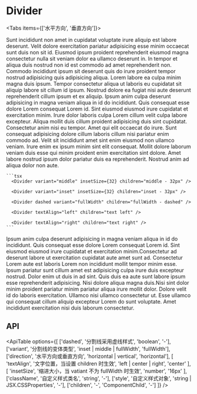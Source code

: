 
# Divider

<Tabs items={['水平方向', '垂直方向']}>
  <Tab>
    <div class="flex flex-col gap-4 text-justify">
      Sunt incididunt non amet in cupidatat voluptate irure aliquip est labore
      deserunt. Velit dolore exercitation pariatur adipisicing esse minim
      occaecat sunt duis non sit id. Eiusmod ipsum proident reprehenderit
      eiusmod magna consectetur nulla sit veniam dolor ea ullamco deserunt in.
      <Divider variant="middle" insetSize={32} children="middle - 32px" />
      In tempor et aliqua duis nostrud non id est commodo ad amet reprehenderit
      non. Commodo incididunt ipsum sit deserunt quis do irure proident tempor
      nostrud adipisicing quis adipisicing aliqua. Lorem labore ea culpa minim
      magna duis ipsum.
      <Divider variant="inset" insetSize={32} children="inset - 32px" />
      Tempor consectetur aliqua ut laboris eu cupidatat sit aliquip labore sit
      cillum id ipsum. Nostrud dolore ea fugiat nisi aute deserunt reprehenderit
      cillum ipsum et ex aliquip.
      <Divider dashed variant="fullWidth" children="fullWidth - dashed" />
      Ipsum anim culpa deserunt adipisicing in magna veniam aliqua in id do
      incididunt. Quis consequat esse dolore Lorem consequat Lorem id. Sint
      eiusmod eiusmod irure cupidatat et exercitation minim. Irure dolor laboris
      culpa Lorem cillum velit culpa labore excepteur. Aliqua mollit duis cillum
      proident adipisicing duis sint cupidatat.
      <Divider textAlign="left" children="text left" />
      Consectetur anim nisi eu tempor. Amet qui elit occaecat do irure. Sunt
      consequat adipisicing dolore cillum laboris cillum nisi pariatur enim
      commodo ad. Velit sit incididunt amet sint enim eiusmod non ullamco
      veniam.
      <Divider textAlign="right" children="text right" />
      Irure enim ex ipsum minim sint elit consequat. Mollit dolore laborum
      veniam duis esse qui minim proident enim exercitation sint dolore. Amet
      labore nostrud ipsum dolor pariatur duis ea reprehenderit. Nostrud anim ad
      aliqua dolor non aute.
    </div>

    ```tsx
      <Divider variant="middle" insetSize={32} children="middle - 32px" />

      <Divider variant="inset" insetSize={32} children="inset - 32px" />

      <Divider dashed variant="fullWidth" children="fullWidth - dashed" />

      <Divider textAlign="left" children="text left" />

      <Divider textAlign="right" children="text right" />
    ```

  </Tab>
  <Tab>
    <div class="flex flex-row justify-center gap-4 text-justify">
      Ipsum anim culpa deserunt adipisicing in magna veniam aliqua in id do
      incididunt. Quis consequat esse dolore Lorem consequat Lorem id. Sint
      eiusmod eiusmod irure cupidatat et exercitation minim.Consectetur ad
      deserunt labore ut exercitation cupidatat aute amet sunt ad. Consectetur
      Lorem aute est laboris Lorem non incididunt mollit tempor minim esse.
      Ipsum pariatur sunt cillum amet est adipisicing culpa irure duis excepteur
      nostrud.
      <Divider dashed direction="vertical" textAlign="left" children="vertical"  />
      Dolor enim ut duis in ad sint. Quis duis ea aute sunt labore ipsum esse
      reprehenderit adipisicing. Nisi dolore aliqua magna duis.Nisi sint dolor
      minim proident pariatur minim pariatur aliqua irure mollit dolor. Dolore
      velit id do laboris exercitation. Ullamco nisi ullamco consectetur ut.
      Esse ullamco qui consequat cillum aliquip excepteur Lorem do sunt
      voluptate. Amet incididunt exercitation nisi duis laborum consectetur.
    </div>
  </Tab>
</Tabs>

## API

<ApiTable
  options={[
    ['dashed', '分割线采用虚线样式', 'boolean', '-'],
    ['variant', '分割线的变体类型', 'inset | middle | fullWidth', 'fullWidth'],
    ['direction', '水平方向或垂直方向', 'horizontal | vertical', 'horizontal'],
    [
      'textAlign',
      '文字位置，当设置 children 时生效',
      'left | center | right',
      'center'
    ],
    [
      'insetSize',
      '缩进大小，当 vatiant 不为 fullWidth 时生效',
      'number',
      '16px'
    ],
    ['className', '自定义样式类名', 'string', '-'],
    ['style', '自定义样式对象', 'string | JSX.CSSProperties', '-'],
    ['children', '-', 'ComponentChild', '-']
  ]}
/>
